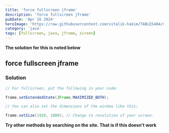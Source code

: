 ```yaml
---
title: 'force fullscreen jframe'
description: 'force fullscreen jframe'
pubDate: 'Apr 16 2024'
heroImage: 'https://raw.githubusercontent.com/vitalik-hakim/TABLES404/main/error_b/java.png'
category: 'java'
tags: [fullscreen, java, jframe, screen]
---
```


**The solution for this is noted below**

## force fullscreen jframe

### Solution

```java
// For fullscreen, put the following in your code:

frame.setExtendedState(JFrame.MAXIMIZED_BOTH);

// You can also set the dimensions of the window like this:

frame.setSize(1920, 1080); // Change to resolution of your screen.
```

**Try other methods by searching on the site. That is if this doesn't work**
